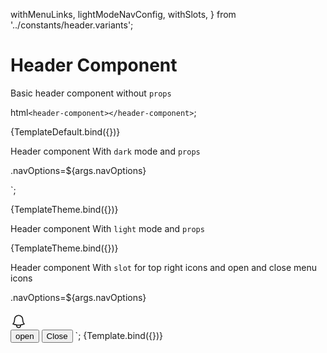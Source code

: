   withMenuLinks,
  lightModeNavConfig,
  withSlots,
} from '../constants/header.variants';

<Meta title="Header" />

# Header Component

Basic header component without `props`

  html`<header-component></header-component>`;

<Canvas columns={1}>
  <Story name="default">{TemplateDefault.bind({})}</Story>
</Canvas>

Header component With `dark` mode and `props`

  .navOptions=${args.navOptions}
>
</header-component>`;

<Canvas columns={1}>
  <Story name="Dark" args={{ navOptions: withMenuLinks }}>
    {TemplateTheme.bind({})}
  </Story>
</Canvas>

Header component With `light` mode and `props`

<Canvas columns={1}>
  <Story name="Light" args={{ navOptions: lightModeNavConfig }}>
    {TemplateTheme.bind({})}
  </Story>
</Canvas>

Header component With `slot` for top right icons and open and close menu icons

  .navOptions=${args.navOptions}
>
  <div slot="slot-div" style="display:flex;flex-direction:row">
    <svg
      xmlns="http://www.w3.org/2000/svg"
      fill="white"
      viewBox="0 0 24 24"
      stroke-width="1.5"
      stroke="currentColor"
      aria-hidden="true"
      style="width:26px;height:26px;margin-top:3px;margin-right:5px"
    >
      <path
        stroke-linecap="round"
        stroke-linejoin="round"
        d="M14.857 17.082a23.848 23.848 0 005.454-1.31A8.967 8.967 0 0118 9.75v-.7V9A6 6 0 006 9v.75a8.967 8.967 0 01-2.312 6.022c1.733.64 3.56 1.085 5.455 1.31m5.714 0a24.255 24.255 0 01-5.714 0m5.714 0a3 3 0 11-5.714 0"
      />
    </svg>
    <img
      class="h-8 w-8 rounded-full"
      src="https://cdn.icon-icons.com/icons2/1378/PNG/512/avatardefault_92824.png"
      alt=""
    />
  </div>
  <button slot="open">open</button>
  <button slot="close">Close</button>
</header-component>`;

<Canvas columns={1}>
  <Story name="withSlot" args={{ navOptions: withSlots }}>
    {Template.bind({})}
  </Story>
</Canvas>

